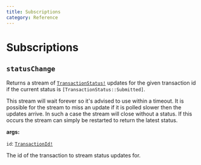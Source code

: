 ```yaml
---
title: Subscriptions
category: Reference
---
```


# Subscriptions

## `statusChange`

Returns a stream of <a href="/docs/reference/unions/#transactionstatus">`TransactionStatus!`</a> updates for the given transaction id if the current status is `[TransactionStatus::Submitted]`.

This stream will wait forever so it's advised to use within a timeout. It is possible for the stream to miss an update if it is polled slower then the updates arrive. In such a case the stream will close without a status. If this occurs the stream can simply be restarted to return the latest status.

**args:**

`id`: <a href="/docs/reference/scalars/#transactionid">`TransactionId!`</a>

The id of the transaction to stream status updates for.
